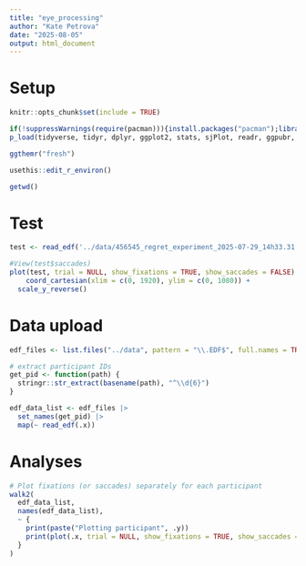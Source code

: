 ```yaml
---
title: "eye_processing"
author: "Kate Petrova"
date: "2025-08-05"
output: html_document
---
```


# Setup

```r
knitr::opts_chunk$set(include = TRUE)

if(!suppressWarnings(require(pacman))){install.packages("pacman");library("pacman")}
p_load(tidyverse, tidyr, dplyr, ggplot2, stats, sjPlot, readr, ggpubr, patchwork, lubridate, ggthemr, ggdist, showtext, eyelinkReader, usethis)
```

```r
ggthemr("fresh")
```

```r
usethis::edit_r_environ()
```

```r
getwd()
```

# Test

```r
test <- read_edf('../data/456545_regret_experiment_2025-07-29_14h33.31.756.EDF')
```

```r
#View(test$saccades)
plot(test, trial = NULL, show_fixations = TRUE, show_saccades = FALSE) +
    coord_cartesian(xlim = c(0, 1920), ylim = c(0, 1080)) +
  scale_y_reverse()
```

# Data upload

```r
edf_files <- list.files("../data", pattern = "\\.EDF$", full.names = TRUE)

# extract participant IDs
get_pid <- function(path) {
  stringr::str_extract(basename(path), "^\\d{6}")
}

edf_data_list <- edf_files |>
  set_names(get_pid) |>
  map(~ read_edf(.x))

```

# Analyses

```r
# Plot fixations (or saccades) separately for each participant
walk2(
  edf_data_list,
  names(edf_data_list),
  ~ {
    print(paste("Plotting participant", .y))
    print(plot(.x, trial = NULL, show_fixations = TRUE, show_saccades = FALSE))
  }
)
```
